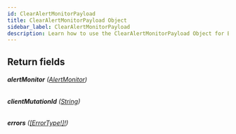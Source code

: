 ```yaml
---
id: ClearAlertMonitorPayload
title: ClearAlertMonitorPayload Object
sidebar_label: ClearAlertMonitorPayload
description: Learn how to use the ClearAlertMonitorPayload Object for Builder's API.
---
```


## Return fields

###### <b>alertMonitor</b> ([AlertMonitor](/self-managed/composer/builder/api/schema/object/AlertMonitor.mdx))

###### <b>clientMutationId</b> ([String](/self-managed/composer/builder/api/schema/scalar/String.mdx))

###### <b>errors</b> ([[ErrorType!]!](/self-managed/composer/builder/api/schema/object/ErrorType.mdx))
